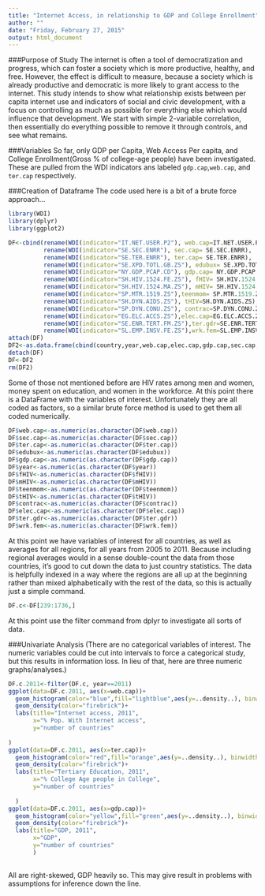 ```yaml
---
title: "Internet Access, in relationship to GDP and College Enrollment"
author: ""
date: "Friday, February 27, 2015"
output: html_document
---
```

###Purpose of Study
The internet is often a tool of democratization and progress, which can foster a society which is more productive, healthy, and free. However, the effect is difficult to measure, because a society which is already productive and democratic is more likely to grant access to the internet. This study intends to show what relationship exists between per capita internet use and indicators of social and civic development, with a focus on controlling as much as possible for everything else which would influence that development. We start with simple 2-variable correlation, then essentially do everything possible to remove it through controls, and see what remains.

###Variables
So far, only GDP per Capita, Web Access Per capita, and College Enrollment(Gross % of college-age people) have been investigated. These are pulled from the WDI indicators ans labeled `gdp.cap`,`web.cap`, and `ter.cap`  respectively.

###Creation of Dataframe
The code used here is a bit of a brute force approach...
```r
library(WDI)
library(dplyr)
library(ggplot2)
```
```r
DF<-cbind(rename(WDI(indicator="IT.NET.USER.P2"), web.cap=IT.NET.USER.P2),
          rename(WDI(indicator="SE.SEC.ENRR"), sec.cap= SE.SEC.ENRR),
          rename(WDI(indicator="SE.TER.ENRR"), ter.cap= SE.TER.ENRR),
          rename(WDI(indicator="SE.XPD.TOTL.GB.ZS"), edubux= SE.XPD.TOTL.GB.ZS),
          rename(WDI(indicator="NY.GDP.PCAP.CD"), gdp.cap= NY.GDP.PCAP.CD),
          rename(WDI(indicator="SH.HIV.1524.FE.ZS"), fHIV= SH.HIV.1524.FE.ZS),
          rename(WDI(indicator="SH.HIV.1524.MA.ZS"), mHIV= SH.HIV.1524.MA.ZS),
          rename(WDI(indicator="SP.MTR.1519.ZS"),teenmom= SP.MTR.1519.ZS),
          rename(WDI(indicator="SH.DYN.AIDS.ZS"), tHIV=SH.DYN.AIDS.ZS),
          rename(WDI(indicator="SP.DYN.CONU.ZS"), contrac=SP.DYN.CONU.ZS),
          rename(WDI(indicator="EG.ELC.ACCS.ZS"),elec.cap=EG.ELC.ACCS.ZS),
          rename(WDI(indicator="SE.ENR.TERT.FM.ZS"),ter.gdr=SE.ENR.TERT.FM.ZS),
          rename(WDI(indicator="SL.EMP.INSV.FE.ZS"),wrk.fem=SL.EMP.INSV.FE.ZS))
attach(DF)
DF2<-as.data.frame(cbind(country,year,web.cap,elec.cap,gdp.cap,sec.cap,ter.cap,edubux,fHIV,mHIV,tHIV,teenmom,contrac, ter.gdr, wrk.fem))
detach(DF)
DF<-DF2
rm(DF2)
```
Some of those not mentioned before are HIV rates among men and women, money spent on education, and women in the workforce. At this point there is a DataFrame with the variables of interest. Unfortunately they are all coded as factors, so a similar brute force method is used to get them all coded numerically.

```r
DF$web.cap<-as.numeric(as.character(DF$web.cap))
DF$sec.cap<-as.numeric(as.character(DF$sec.cap))
DF$ter.cap<-as.numeric(as.character(DF$ter.cap))
DF$edubux<-as.numeric(as.character(DF$edubux))
DF$gdp.cap<-as.numeric(as.character(DF$gdp.cap))
DF$year<-as.numeric(as.character(DF$year))
DF$fHIV<-as.numeric(as.character(DF$fHIV))
DF$mHIV<-as.numeric(as.character(DF$mHIV))
DF$teenmom<-as.numeric(as.character(DF$teenmom))
DF$tHIV<-as.numeric(as.character(DF$tHIV))
DF$contrac<-as.numeric(as.character(DF$contrac))
DF$elec.cap<-as.numeric(as.character(DF$elec.cap))
DF$ter.gdr<-as.numeric(as.character(DF$ter.gdr))
DF$wrk.fem<-as.numeric(as.character(DF$wrk.fem))
```
At this point we have variables of interest for all countries, as well as averages for all regions, for all years from 2005 to 2011. Because including regional averages would in a sense double-count the data from those countries, it's good to cut down the data to just country statistics. The data is helpfully indexed in a way where the regions are all up at the beginning rather than mixed alphabetically with the rest of the data, so this is actually just a simple command.

```r
DF.c<-DF[239:1736,]
```
At this point use the filter command from dplyr to investigate all sorts of data.

###Univariate Analysis
(There are no categorical variables of interest. The numeric variables could be cut into intervals to force a categorical study, but this results in information loss. In lieu of that, here are three numeric graphs/analyses.)
```r
DF.c.2011<-filter(DF.c, year==2011)
ggplot(data=DF.c.2011, aes(x=web.cap))+
  geom_histogram(color="blue",fill="lightblue",aes(y=..density..), binwidth=10)+
  geom_density(color="firebrick")+
  labs(title="Internet access, 2011",
       x="% Pop. With Internet access",
       y="number of countries"
      
)
ggplot(data=DF.c.2011, aes(x=ter.cap))+
  geom_histogram(color="red",fill="orange",aes(y=..density..), binwidth=10)+
  geom_density(color="firebrick")+
  labs(title="Tertiary Education, 2011",
       x="% College Age people in College",
       y="number of countries"
       
  )
ggplot(data=DF.c.2011, aes(x=gdp.cap))+
  geom_histogram(color="yellow",fill="green",aes(y=..density..), binwidth=10000)+
  geom_density(color="firebrick")+
  labs(title="GDP, 2011",
       x="GDP",
       y="number of countries"
       )
       
```



All are right-skewed, GDP heavily so. This may give result in problems with assumptions for inference down the line. 

